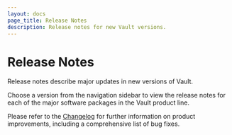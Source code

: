 ```yaml
---
layout: docs
page_title: Release Notes
description: Release notes for new Vault versions.
---
```


# Release Notes

Release notes describe major updates in new versions of Vault.

Choose a version from the navigation sidebar to view the release notes for each
of the major software packages in the Vault product line.

Please refer to the
[Changelog](https://github.com/hashicorp/vault/blob/main/CHANGELOG.md) for
further information on product improvements, including a comprehensive list of
bug fixes.
